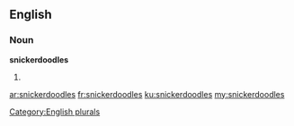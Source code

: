 ==English==

===Noun===
'''snickerdoodles'''

# {{plural of|snickerdoodle}}

[[Category:English plurals]]

[[ar:snickerdoodles]]
[[fr:snickerdoodles]]
[[ku:snickerdoodles]]
[[my:snickerdoodles]]